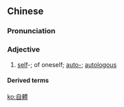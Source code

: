 {{also|自体}}
==Chinese==
{{zh-forms|s=自体}}

===Pronunciation===
{{zh-pron
|m=zìtǐ
|c=zi6 tai2
|cat=a
}}

===Adjective===
{{zh-adj}}

# {{lb|zh|attributive}} [[self]]-; of oneself; [[auto-]]; [[autologous]]

====Derived terms====
{{zh-der|自體免疫|自體受精|自體吞噬|自體移植}}

[[ko:自體]]